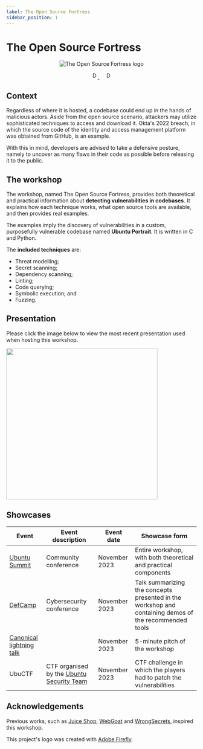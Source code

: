 ```yaml
---
label: The Open Source Fortress
sidebar_position: 1
---
```


# The Open Source Fortress

<!--
    Keep this content synced with README.md. Do the following modifications:
    - Remove the title immediately after the logo;
    - Replace the title of the "The Open Source Fortress" section with "The workshop"; and
    - Remove the "Wiki" section.
-->


<p align="center">
    <img src={Logo} className="logo" alt="The Open Source Fortress logo" style={{width: 256}}/>
</p>
<p align="center" float="left">
    <a href="https://github.com/iosifache/oss_fortress/packages">
      <img src="https://img.shields.io/badge/Docker_images-GHCR-blue?logo=docker" height="17" alt="Docker image: GHCR"/>
    </a>
    &nbsp; &nbsp;
    <a href="https://ossfortress.io/">
      <img src="https://img.shields.io/badge/Documentation-available-green?logo=docusaurus" height="17" alt="Documentation: available"/>
    </a>
</p>

## Context

Regardless of where it is hosted, a codebase could end up in the hands of malicious actors. Aside from the open source scenario, attackers may utilize sophisticated techniques to access and download it. Okta's 2022 breach, in which the source code of the identity and access management platform was obtained from GitHub, is an example.

With this in mind, developers are advised to take a defensive posture, namely to uncover as many flaws in their code as possible before releasing it to the public.

## The workshop

The workshop, named The Open Source Fortress, provides both theoretical and practical information about **detecting vulnerabilities in codebases**. It explains how each technique works, what open source tools are available, and then provides real examples.

The examples imply the discovery of vulnerabilities in a custom, purposefully vulnerable codebase named **Ubuntu Portrait**. It is written in C and Python.

The **included techniques** are:
- Threat modelling;
- Secret scanning;
- Dependency scanning;
- Linting;
- Code querying;
- Symbolic execution; and
- Fuzzing.

## Presentation

Please click the image below to view the most recent presentation used when hosting this workshop.

<a href="https://raw.githubusercontent.com/iosifache/oss_fortress/main/presentation/ubuntu-summit-23/export.pdf">
  <img src="https://raw.githubusercontent.com/iosifache/oss_fortress/main/presentation/ubuntu-summit-23/preview.png" width="400" className="shadowed-box"/>
</a>

## Showcases

| Event                                                                                                                               | Event description                                                                 | Event date    | Showcase form                                                                                         |
| ----------------------------------------------------------------------------------------------------------------------------------- | --------------------------------------------------------------------------------- | ------------- | ----------------------------------------------------------------------------------------------------- |
| [Ubuntu Summit](https://events.canonical.com/event/31/contributions/219)                                                            | Community conference                                                              | November 2023 | Entire workshop, with both theoretical and practical components                                       |
| [DefCamp](https://def.camp/speaker/george-andrei-iosif-2)                                                                           | Cybersecurity conference                                                          | November 2023 | Talk summarizing the concepts presented in the workshop and containing demos of the recommended tools |
| [Canonical lightning talk](https://raw.githubusercontent.com/iosifache/oss_fortress/main/presentation/lightning-talk-23/export.pdf) |                                                                                   | November 2023 | 5-minute pitch of the workshop                                                                        |
| UbuCTF                                                                                                                              | CTF organised by the [Ubuntu Security Team](https://wiki.ubuntu.com/SecurityTeam) | November 2023 | CTF challenge in which the players had to patch the vulnerabilities                                   |


## Acknowledgements

Previous works, such as [Juice Shop](https://owasp.org/www-project-juice-shop), [WebGoat](https://github.com/WebGoat/WebGoat) and [WrongSecrets](https://owasp.org/www-project-juice-shop), inspired this workshop.

This project's logo was created with [Adobe Firefly](https://firefly.adobe.com).
